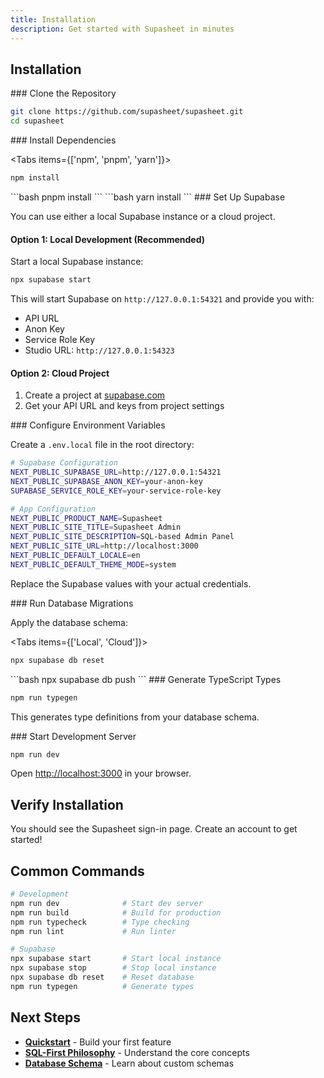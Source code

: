 ```yaml
---
title: Installation
description: Get started with Supasheet in minutes
---
```



## Installation

<Steps>
<Step>
### Clone the Repository

```bash
git clone https://github.com/supasheet/supasheet.git
cd supasheet
```
</Step>

<Step>
### Install Dependencies

<Tabs items={['npm', 'pnpm', 'yarn']}>
<Tab value="npm">
```bash
npm install
```
</Tab>
<Tab value="pnpm">
```bash
pnpm install
```
</Tab>
<Tab value="yarn">
```bash
yarn install
```
</Tab>
</Tabs>
</Step>

<Step>
### Set Up Supabase

You can use either a local Supabase instance or a cloud project.

#### Option 1: Local Development (Recommended)

Start a local Supabase instance:

```bash
npx supabase start
```

This will start Supabase on `http://127.0.0.1:54321` and provide you with:
- API URL
- Anon Key
- Service Role Key
- Studio URL: `http://127.0.0.1:54323`

#### Option 2: Cloud Project

1. Create a project at [supabase.com](https://supabase.com)
2. Get your API URL and keys from project settings
</Step>

<Step>
### Configure Environment Variables

Create a `.env.local` file in the root directory:

```bash
# Supabase Configuration
NEXT_PUBLIC_SUPABASE_URL=http://127.0.0.1:54321
NEXT_PUBLIC_SUPABASE_ANON_KEY=your-anon-key
SUPABASE_SERVICE_ROLE_KEY=your-service-role-key

# App Configuration
NEXT_PUBLIC_PRODUCT_NAME=Supasheet
NEXT_PUBLIC_SITE_TITLE=Supasheet Admin
NEXT_PUBLIC_SITE_DESCRIPTION=SQL-based Admin Panel
NEXT_PUBLIC_SITE_URL=http://localhost:3000
NEXT_PUBLIC_DEFAULT_LOCALE=en
NEXT_PUBLIC_DEFAULT_THEME_MODE=system
```

Replace the Supabase values with your actual credentials.
</Step>

<Step>
### Run Database Migrations

Apply the database schema:

<Tabs items={['Local', 'Cloud']}>
<Tab value="Local">
```bash
npx supabase db reset
```
</Tab>
<Tab value="Cloud">
```bash
npx supabase db push
```
</Tab>
</Tabs>
</Step>

<Step>
### Generate TypeScript Types

```bash
npm run typegen
```

This generates type definitions from your database schema.
</Step>

<Step>
### Start Development Server

```bash
npm run dev
```

Open [http://localhost:3000](http://localhost:3000) in your browser.
</Step>
</Steps>

## Verify Installation

You should see the Supasheet sign-in page. Create an account to get started!

## Common Commands

```bash
# Development
npm run dev              # Start dev server
npm run build            # Build for production
npm run typecheck        # Type checking
npm run lint             # Run linter

# Supabase
npx supabase start       # Start local instance
npx supabase stop        # Stop local instance
npx supabase db reset    # Reset database
npm run typegen          # Generate types
```

## Next Steps

- **[Quickstart](/docs/guide/quickstart)** - Build your first feature
- **[SQL-First Philosophy](/docs/guide/sql-first-philosophy)** - Understand the core concepts
- **[Database Schema](/docs/guide/database-schema)** - Learn about custom schemas
